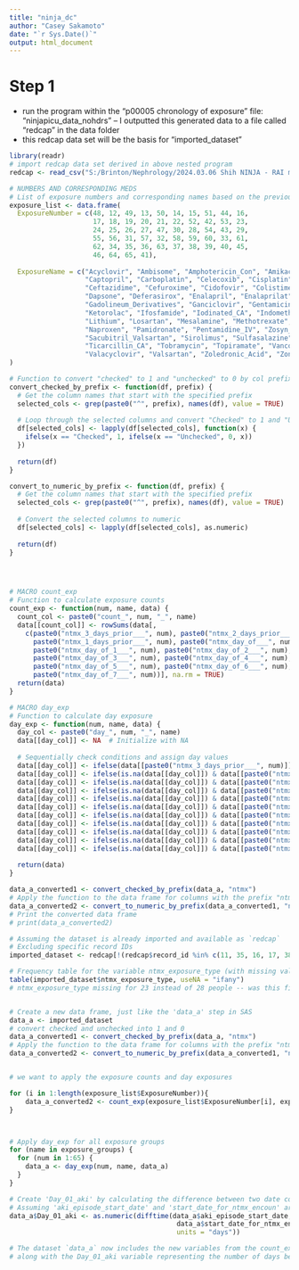 ```yaml
---
title: "ninja_dc"
author: "Casey Sakamoto"
date: "`r Sys.Date()`"
output: html_document
---
```


# Step 1
- run the program within the "p00005 chronology of exposure" file: "ninjapicu_data_nohdrs" -- I outputted this generated data to a file called "redcap" in the data folder
- this redcap data set will be the basis for "imported_dataset"

```r
library(readr)
# import redcap data set derived in above nested program 
redcap <- read_csv("S:/Brinton/Nephrology/2024.03.06 Shih NINJA - RAI mephrotoxin exposures in ICU and clincal course retrospective cohort/data/redcap.csv")

# NUMBERS AND CORRESPONDING MEDS
# List of exposure numbers and corresponding names based on the previous function calls
exposure_list <- data.frame(
  ExposureNumber = c(48, 12, 49, 13, 50, 14, 15, 51, 44, 16, 
                     17, 18, 19, 20, 21, 22, 52, 42, 53, 23, 
                     24, 25, 26, 27, 47, 30, 28, 54, 43, 29, 
                     55, 56, 31, 57, 32, 58, 59, 60, 33, 61, 
                     62, 34, 35, 36, 63, 37, 38, 39, 40, 45, 
                     46, 64, 65, 41),
  
  ExposureName = c("Acyclovir", "Ambisome", "Amphotericin_Con", "Amikacin", "Aspirin", 
                   "Captopril", "Carboplatin", "Celecoxib", "Cisplatin", "Cefotaxime",
                   "Ceftazidime", "Cefuroxime", "Cidofovir", "Colistimethate", "Cyclosporine", 
                   "Dapsone", "Deferasirox", "Enalapril", "Enalaprilat", "Foscarnet", 
                   "Gadolineum_Derivatives", "Ganciclovir", "Gentamicin", "Ibuprofen", 
                   "Ketorolac", "Ifosfamide", "Iodinated_CA", "Indomethacin", "Lisinopril", 
                   "Lithium", "Losartan", "Mesalamine", "Methotrexate", "Mitomycin", "Nafcillin", 
                   "Naproxen", "Pamidronate", "Pentamidine_IV", "Zosyn_Piperacillin", "Polymyxin_B", 
                   "Sacubitril_Valsartan", "Sirolimus", "Sulfasalazine", "Tacrolimus", "Tenofovir", 
                   "Ticarcillin_CA", "Tobramycin", "Topiramate", "Vancomycin", "Valganciclovir", 
                   "Valacyclovir", "Valsartan", "Zoledronic_Acid", "Zonisamide")
)
```

```r
# Function to convert "checked" to 1 and "unchecked" to 0 by col prefix name
convert_checked_by_prefix <- function(df, prefix) {
  # Get the column names that start with the specified prefix
  selected_cols <- grep(paste0("^", prefix), names(df), value = TRUE)
  
  # Loop through the selected columns and convert "Checked" to 1 and "Unchecked" to 0
  df[selected_cols] <- lapply(df[selected_cols], function(x) {
    ifelse(x == "Checked", 1, ifelse(x == "Unchecked", 0, x))
  })
  
  return(df)
}

convert_to_numeric_by_prefix <- function(df, prefix) {
  # Get the column names that start with the specified prefix
  selected_cols <- grep(paste0("^", prefix), names(df), value = TRUE)
  
  # Convert the selected columns to numeric
  df[selected_cols] <- lapply(df[selected_cols], as.numeric)
  
  return(df)
}




# MACRO count_exp
# Function to calculate exposure counts
count_exp <- function(num, name, data) {
  count_col <- paste0("count_", num, "_", name)
  data[[count_col]] <- rowSums(data[, 
    c(paste0("ntmx_3_days_prior___", num), paste0("ntmx_2_days_prior___", num),
      paste0("ntmx_1_days_prior___", num), paste0("ntmx_day_of___", num),
      paste0("ntmx_day_of_1___", num), paste0("ntmx_day_of_2___", num),
      paste0("ntmx_day_of_3___", num), paste0("ntmx_day_of_4___", num),
      paste0("ntmx_day_of_5___", num), paste0("ntmx_day_of_6___", num),
      paste0("ntmx_day_of_7___", num))], na.rm = TRUE)
  return(data)
}

# MACRO day_exp
# Function to calculate day exposure
day_exp <- function(num, name, data) {
  day_col <- paste0("day_", num, "_", name)
  data[[day_col]] <- NA  # Initialize with NA
  
  # Sequentially check conditions and assign day values
  data[[day_col]] <- ifelse(data[[paste0("ntmx_3_days_prior___", num)]] == 1, -3, data[[day_col]])
  data[[day_col]] <- ifelse(is.na(data[[day_col]]) & data[[paste0("ntmx_2_days_prior___", num)]] == 1, -2, data[[day_col]])
  data[[day_col]] <- ifelse(is.na(data[[day_col]]) & data[[paste0("ntmx_1_days_prior___", num)]] == 1, -1, data[[day_col]])
  data[[day_col]] <- ifelse(is.na(data[[day_col]]) & data[[paste0("ntmx_day_of___", num)]] == 1, 0, data[[day_col]])
  data[[day_col]] <- ifelse(is.na(data[[day_col]]) & data[[paste0("ntmx_day_of_1___", num)]] == 1, 1, data[[day_col]])
  data[[day_col]] <- ifelse(is.na(data[[day_col]]) & data[[paste0("ntmx_day_of_2___", num)]] == 1, 2, data[[day_col]])
  data[[day_col]] <- ifelse(is.na(data[[day_col]]) & data[[paste0("ntmx_day_of_3___", num)]] == 1, 3, data[[day_col]])
  data[[day_col]] <- ifelse(is.na(data[[day_col]]) & data[[paste0("ntmx_day_of_4___", num)]] == 1, 4, data[[day_col]])
  data[[day_col]] <- ifelse(is.na(data[[day_col]]) & data[[paste0("ntmx_day_of_5___", num)]] == 1, 5, data[[day_col]])
  data[[day_col]] <- ifelse(is.na(data[[day_col]]) & data[[paste0("ntmx_day_of_6___", num)]] == 1, 6, data[[day_col]])
  data[[day_col]] <- ifelse(is.na(data[[day_col]]) & data[[paste0("ntmx_day_of_7___", num)]] == 1, 7, data[[day_col]])
  
  return(data)
}


```

```r
data_a_converted1 <- convert_checked_by_prefix(data_a, "ntmx")
# Apply the function to the data frame for columns with the prefix "ntmx"
data_a_converted2 <- convert_to_numeric_by_prefix(data_a_converted1, "ntmx")
# Print the converted data frame
# print(data_a_converted2)

```


```r
# Assuming the dataset is already imported and available as `redcap`
# Excluding specific record IDs
imported_dataset <- redcap[!(redcap$record_id %in% c(11, 35, 16, 17, 38, 48, 44, 58, 74, 18, 46, 70, 26)), ]

# Frequency table for the variable ntmx_exposure_type (with missing values included)
table(imported_dataset$ntmx_exposure_type, useNA = "ifany")
# ntmx_exposure_type missing for 23 instead of 28 people -- was this figured out?


# Create a new data frame, just like the 'data_a' step in SAS
data_a <- imported_dataset
# convert checked and unchecked into 1 and 0
data_a_converted1 <- convert_checked_by_prefix(data_a, "ntmx")
# Apply the function to the data frame for columns with the prefix "ntmx"
data_a_converted2 <- convert_to_numeric_by_prefix(data_a_converted1, "ntmx")


# we want to apply the exposure counts and day exposures

for (i in 1:length(exposure_list$ExposureNumber)){
    data_a_converted2 <- count_exp(exposure_list$ExposureNumber[i], exposure_list$ExposureName[i], data_a_converted2)
}



# Apply day_exp for all exposure groups
for (name in exposure_groups) {
  for (num in 1:65) {
    data_a <- day_exp(num, name, data_a)
  }
}

# Create 'Day_01_aki' by calculating the difference between two date columns
# Assuming 'aki_episode_start_date' and 'start_date_for_ntmx_encoun' are in Date format
data_a$Day_01_aki <- as.numeric(difftime(data_a$aki_episode_start_date, 
                                          data_a$start_date_for_ntmx_encoun, 
                                          units = "days"))

# The dataset `data_a` now includes the new variables from the count_exp and day_exp functions,
# along with the Day_01_aki variable representing the number of days between the two dates.



```
